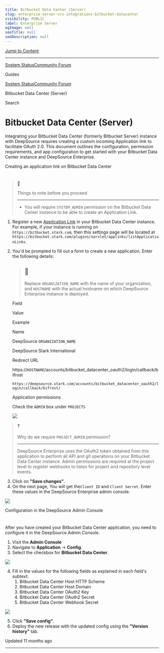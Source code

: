 ```yaml
---
title: Bitbucket Data Center (Server)
slug: enterprise-server-vcs-integrations-bitbucket-datacenter
visibility: PUBLIC
label: Enterprise Server
ogImage: null
seoTitle: null
seoDescription: null
---
```

[Jump to Content](#content)

* * *

[System Status](https://deepsourcestatus.com/)[Community Forum](https://discuss.deepsource.com/)

Guides

[System Status](https://deepsourcestatus.com/)[Community Forum](https://discuss.deepsource.com/)

Bitbucket Data Center (Server)

Search

Bitbucket Data Center (Server)
==============================

Integrating your Bitbucket Data Center (formerly Bitbucket Server) instance with DeepSource requires creating a custom incoming Application link to facilitate OAuth 2.0. This document outlines the configuration, permission requirements, and app configuration to get started with your Bitbucket Data Center instance and DeepSource Enterprise.

Creating an application link on Bitbucket Data Center

[](#creating-an-application-link-on-bitbucket-data-center)
===================================================================================================================

> 🚧
> 
> Things to note before you proceed
> 
> 
> ---------------------------------------
> 
> *   You will require `SYSTEM_ADMIN` permission on the Bitbucket Data Center instance to be able to create an Application Link.

1.  Register a new [Application Link](https://confluence.atlassian.com/bitbucketserver/configure-an-incoming-link-1108483657.html) in your Bitbucket Data Center instance. For example, if your instance is running on `https://bitbucket.stark.com`, then this settings page will be located at `https://bitbucket.stark.com/plugins/servlet/applinks/listApplicationLinks`.
    
2.  You'd be prompted to fill out a form to create a new application. Enter the following details:
    
    > 📘
    > --
    > 
    > Replace `ORGANIZATION_NAME` with the name of your organization, and `HOSTNAME` with the actual hostname on which DeepSource Enterprise instance is deployed.
    
    Field
    
    Value
    
    Example
    
    Name
    
    DeepSource `ORGANIZATION_NAME`
    
    DeepSource Stark International
    
    Redirect URL
    
    https://`HOSTNAME`/accounts/bitbucket\_datacenter\_oauth2/login/callback/bifrost
    
    `https://deepsource.stark.com/accounts/bitbucket_datacenter_oauth2/login/callback/bifrost/`
    
    Application permissions
    
    Check the `ADMIN` box under `PROJECTS`
    
    ![](https://files.readme.io/4a9890b-image.png)
    

> ❓
> 
> Why do we require `PROJECT_ADMIN` permission?
> 
> 
> --------------------------------------------------
> 
> DeepSource Enterprise uses the OAuth2 token obtained from this application to perform all API and git operations on your Bitbucket Data Center instance. Admin permissions are required at the project level to register webhooks to listen for project and repository level events.

3.  Click on **"Save changes"**.
4.  On the next page, You will get the`Client ID` and `Client Secret`. Enter these values in the DeepSource Enterprise admin console.

![](https://files.readme.io/fb90252-image.png)

Configuration in the DeepSource Admin Console

[](#configuration-in-the-deepsource-admin-console)
===================================================================================================

After you have created your Bitbucket Data Center application, you need to configure it in the DeepSource Admin Console.

1.  Visit the **Admin Console**
2.  Navigate to **Application** -> **Config**.
3.  Select the checkbox for **Bitbucket Data Center**.

![](https://files.readme.io/9431aa5-image.png)

4.  Fill in the values for the following fields as explained in each field's subtext:
    1.  Bitbucket Data Center Host HTTP Scheme
    2.  Bitbucket Data Center Host Domain
    3.  Bitbucket Data Center OAuth2 Key
    4.  Bitbucket Data Center OAuth2 Secret
    5.  Bitbucket Data Center Webhook Secret

![](https://files.readme.io/0f0ab95-image.png)

5.  Click **"Save config"**.
6.  Deploy the new release with the updated config using the **"Version history"** tab.

Updated 11 months ago

* * *
